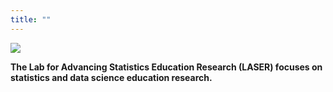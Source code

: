 ```yaml
---
title: ""
---
```


![](images/Lab%20for%20Advancing%20Statistics%20Education%20Resesarch%20(4).png)

**The Lab for Advancing Statistics Education Research (LASER) focuses on statistics and data science education research.**
